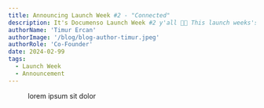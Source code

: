 ```yaml
---
title: Announcing Launch Week #2 - "Connected"
description: It's Documenso Launch Week #2 y'all 🚨🎉 This launch weeks's theme is "Connected": We are connecting humand and machines with digital signatures!
authorName: 'Timur Ercan'
authorImage: '/blog/blog-author-timur.jpeg'
authorRole: 'Co-Founder'
date: 2024-02-99
tags:
  - Launch Week
  - Announcement
---
```


<figure>
  <MdxNextImage
    src="/blog/l2d1.jpeg"
    width="650"
    height="100"
    alt="lorem"
  />

  <figcaption className="text-center">
   lorem ipsum sit dolor
  </figcaption>
</figure>
